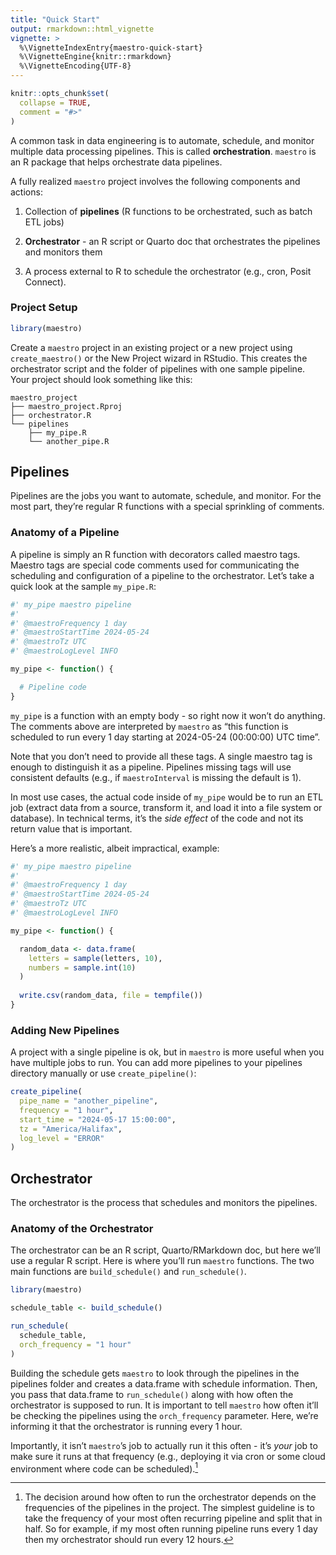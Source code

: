 ```yaml
---
title: "Quick Start"
output: rmarkdown::html_vignette
vignette: >
  %\VignetteIndexEntry{maestro-quick-start}
  %\VignetteEngine{knitr::rmarkdown}
  %\VignetteEncoding{UTF-8}
---
```


```r
knitr::opts_chunk$set(
  collapse = TRUE,
  comment = "#>"
)
```

A common task in data engineering is to automate, schedule, and monitor multiple data processing pipelines. This is called **orchestration**. `maestro` is an R package that helps orchestrate data pipelines.

A fully realized `maestro` project involves the following components and actions:

1.  Collection of **pipelines** (R functions to be orchestrated, such as batch ETL jobs)

2.  **Orchestrator** - an R script or Quarto doc that orchestrates the pipelines and monitors them

3.  A process external to R to schedule the orchestrator (e.g., cron, Posit Connect).

### Project Setup

```r
library(maestro)
```

Create a `maestro` project in an existing project or a new project using `create_maestro()` or the New Project wizard in RStudio. This creates the orchestrator script and the folder of pipelines with one sample pipeline. Your project should look something like this:

```         
maestro_project
├── maestro_project.Rproj
├── orchestrator.R
└── pipelines
    ├── my_pipe.R
    └── another_pipe.R
```

## Pipelines

Pipelines are the jobs you want to automate, schedule, and monitor. For the most part, they're regular R functions with a special sprinkling of comments.

### Anatomy of a Pipeline

A pipeline is simply an R function with decorators called maestro tags. Maestro tags are special code comments used for communicating the scheduling and configuration of a pipeline to the orchestrator. Let's take a quick look at the sample `my_pipe.R`:

```r
#' my_pipe maestro pipeline
#'
#' @maestroFrequency 1 day
#' @maestroStartTime 2024-05-24
#' @maestroTz UTC
#' @maestroLogLevel INFO

my_pipe <- function() {

  # Pipeline code
}
```

`my_pipe` is a function with an empty body - so right now it won't do anything. The comments above are interpreted by `maestro` as "this function is scheduled to run every 1 day starting at 2024-05-24 (00:00:00) UTC time".

Note that you don't need to provide all these tags. A single maestro tag is enough to distinguish it as a pipeline. Pipelines missing tags will use consistent defaults (e.g., if `maestroInterval` is missing the default is 1).

In most use cases, the actual code inside of `my_pipe` would be to run an ETL job (extract data from a source, transform it, and load it into a file system or database). In technical terms, it's the *side effect* of the code and not its return value that is important.

Here's a more realistic, albeit impractical, example:

```r
#' my_pipe maestro pipeline
#'
#' @maestroFrequency 1 day
#' @maestroStartTime 2024-05-24
#' @maestroTz UTC
#' @maestroLogLevel INFO

my_pipe <- function() {

  random_data <- data.frame(
    letters = sample(letters, 10),
    numbers = sample.int(10)
  )
  
  write.csv(random_data, file = tempfile())
}
```

### Adding New Pipelines

A project with a single pipeline is ok, but in `maestro` is more useful when you have multiple jobs to run. You can add more pipelines to your pipelines directory manually or use `create_pipeline()`:

```r
create_pipeline(
  pipe_name = "another_pipeline",
  frequency = "1 hour",
  start_time = "2024-05-17 15:00:00",
  tz = "America/Halifax",
  log_level = "ERROR"
)
```

## Orchestrator

The orchestrator is the process that schedules and monitors the pipelines.

### Anatomy of the Orchestrator

The orchestrator can be an R script, Quarto/RMarkdown doc, but here we'll use a regular R script. Here is where you'll run `maestro` functions. The two main functions are `build_schedule()` and `run_schedule()`.

```r
library(maestro)

schedule_table <- build_schedule()

run_schedule(
  schedule_table,
  orch_frequency = "1 hour"
)
```

Building the schedule gets `maestro` to look through the pipelines in the pipelines folder and creates a data.frame with schedule information. Then, you pass that data.frame to `run_schedule()` along with how often the orchestrator is supposed to run. It is important to tell `maestro` how often it'll be checking the pipelines using the `orch_frequency` parameter. Here, we're informing it that the orchestrator is running every 1 hour.

Importantly, it isn't `maestro`'s job to actually run it this often - it's *your* job to make sure it runs at that frequency (e.g., deploying it via cron or some cloud environment where code can be scheduled).[^1]

[^1]: The decision around how often to run the orchestrator depends on the frequencies of the pipelines in the project. The simplest guideline is to take the frequency of your most often recurring pipeline and split that in half. So for example, if my most often running pipeline runs every 1 day then my orchestrator should run every 12 hours.
